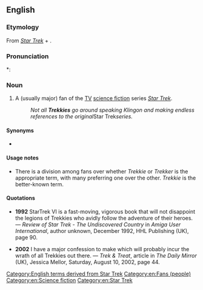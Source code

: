 ==English==

===Etymology===
From ''[[w:Star Trek|Star Trek]]'' + {{m|en|-ie}}.

===Pronunciation===
*: {{rhymes|ɛki|lang=en}}

===Noun===
{{en-noun}}

# {{lb|en|fandom}} A (usually major) fan of the [[TV]] [[science fiction]] series ''[[w:Star_Trek|Star Trek]]''.
#: ''Not all '''Trekkies''' go around speaking Klingon and making endless references to the original ''Star Trek'' series.''

====Synonyms====
* {{l|en|Trekker}}

====Usage notes====
* There is a division among fans over whether ''Trekkie'' or ''Trekker'' is the appropriate term, with many preferring one over the other. ''Trekkie'' is the better-known term.

====Quotations====
* '''1992''' StarTrek VI is a fast-moving, vigorous book that will not disappoint the legions of Trekkies who avidly follow the adventure of their heroes. &mdash; ''Review of Star Trek - The Undiscovered Country'' in ''Amiga User International'', author unknown, December 1992, HHL Publishing (UK), page 90.

* '''2002''' I have a major confession to make which will probably incur the wrath of all Trekkies out there. &mdash; ''Trek & Treat'', article in ''The Daily Mirror'' (UK), Jessica Mellor, Saturday, August 10, 2002, page 44.

[[Category:English terms derived from Star Trek]]
[[Category:en:Fans (people)]]
[[Category:en:Science fiction]]
[[Category:en:Star Trek]]